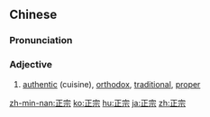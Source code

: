==Chinese==
{{zh-forms}}

===Pronunciation===
{{zh-pron
|m=zhèngzōng
|c=zing3 zung1
|mn=chiàⁿ-chong
|w=2tsen tson
|cat=a
}}

===Adjective===
{{zh-adj}}

# [[authentic]] (cuisine), [[orthodox]], [[traditional]], [[proper]]

[[zh-min-nan:正宗]]
[[ko:正宗]]
[[hu:正宗]]
[[ja:正宗]]
[[zh:正宗]]